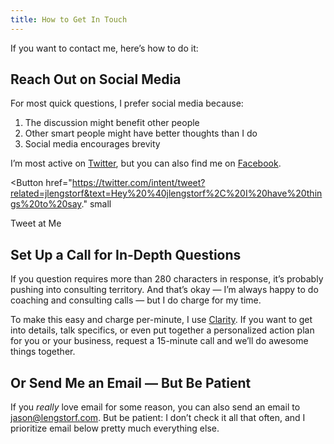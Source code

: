 ```yaml
---
title: How to Get In Touch
---
```



If you want to contact me, here’s how to do it:

## Reach Out on Social Media

For most quick questions, I prefer social media because:

1. The discussion might benefit other people
2. Other smart people might have better thoughts than I do
3. Social media encourages brevity

I’m most active on [Twitter](https://twitter.com/jlengstorf), but you can also find me on [Facebook](https://www.facebook.com/jlengstorf).

<Button
  href="https://twitter.com/intent/tweet?related=jlengstorf&text=Hey%20%40jlengstorf%2C%20I%20have%20things%20to%20say."
  small
>
  Tweet at Me
</Button>

## Set Up a Call for In-Depth Questions

If you question requires more than 280 characters in response, it’s probably pushing into consulting territory. And that’s okay — I’m always happy to do coaching and consulting calls — but I do charge for my time.

To make this easy and charge per-minute, I use [Clarity](https://clarity.fm/jlengstorf). If you want to get into details, talk specifics, or even put together a personalized action plan for you or your business, request a 15-minute call and we’ll do awesome things together.

## Or Send Me an Email — But Be Patient

If you _really_ love email for some reason, you can also send an email to <jason@lengstorf.com>. But be patient: I don’t check it all that often, and I prioritize email below pretty much everything else.
